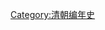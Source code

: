 {{Commons category|1860 in China}}
{{Year in country category|1|8|6|0|中國|亞洲||}}

[[Category:清朝编年史|Category:清朝编年史]]